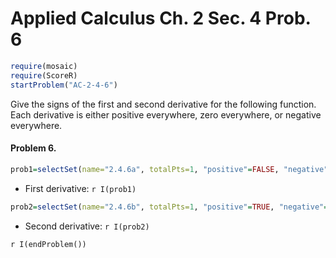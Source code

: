 Applied Calculus Ch. 2 Sec. 4 Prob. 6
========================================================
```r
require(mosaic)
require(ScoreR)
startProblem("AC-2-4-6")
```
Give the signs of the first and second derivative for the following function.  Each derivative is either positive everywhere, zero everywhere, or negative everywhere.

#### Problem 6.

```r
prob1=selectSet(name="2.4.6a", totalPts=1, "positive"=FALSE, "negative"=TRUE, "zero"=FALSE)
```
* First derivative: `r I(prob1)`
```r
prob2=selectSet(name="2.4.6b", totalPts=1, "positive"=TRUE, "negative"=FALSE, "zero"=FALSE)
```
* Second derivative: `r I(prob2)`

`r I(endProblem())`